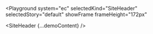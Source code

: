 

<Playground
  system="ec"
  selectedKind="SiteHeader"
  selectedStory="default"
  showFrame
  frameHeight="172px"
>
  <SiteHeader {...demoContent} />
</Playground>
